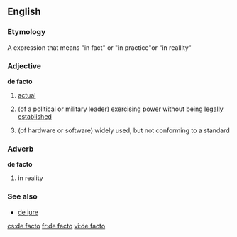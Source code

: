 {{Wikipedia}}
==English==
===Etymology===
A {{L.}} expression that means "in fact" or "in practice"or "in reallity"

===Adjective===
'''de facto'''
# [[actual]]
# {{cattag|politics|military}} (of a political or military leader) exercising [[power]] without being [[legally]] [[establish]]ed
# {{cattag|computing}} (of hardware or software) widely used, but not conforming to a standard

===Adverb===
'''de facto'''
# in reality

===See also===
* [[de jure]]

[[cs:de facto]]
[[fr:de facto]]
[[vi:de facto]]